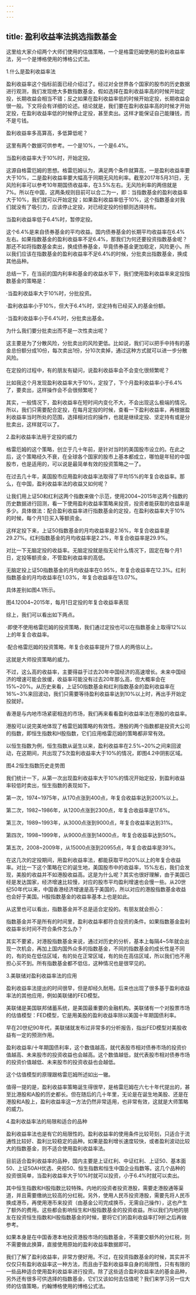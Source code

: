 ```yaml
---
---
---
```

title: 盈利收益率法挑选指数基金
---




这里给大家介绍两个大师们使用的估值策略，一个是格雷厄姆使用的盈利收益率法，另一个是博格使用的博格公式法。





1.什么是盈利收益率法


盈利收益率这个指标前面已经介绍过了。经过对全世界各个国家的股市的历史数据进行观测，我们发现绝大多数指数基金，假如选择在盈利收益率高的时候开始定投，长期收益会相当不错；反之如果在盈利收益率低的时候开始定投，长期收益会很一般。下文将会有详细的论述。结论就是，我们要在盈利收益率高的时候才开始定投，在盈利收益率低的时候停止定投，甚至卖出。这样才能保证自己能赚钱，而不是亏钱。

盈利收益率多高算高，多低算低呢？

这里有两个数据可供参考。一个是10%，一个是6.4%。

当盈利收益率大于10%时，开始定投。

这源自格雷厄姆的思想。格雷厄姆认为，满足两个条件就算高，一是盈利收益率要大于10%，二是盈利收益率要大幅高于同期无风险利率。截至2017年5月31日，无风险利率可以参考10年期国债收益率，在3.5%左右。无风险利率的两倍就是7%。所以在中国，这两条规则目前可以合二为一，即：当指数基金的盈利收益率大于10%，我们就可以开始定投；如果盈利收益率低于10%，这个指数基金对我们就没有了吸引力，应该停止定投，对已经定投的份额则选择持有。

当盈利收益率低于6.4%时，暂停定投。

这个6.4%是来自债券基金的平均收益。国内债券基金的长期平均收益率在6.4%左右。如果指数基金的盈利收益率不足6.4%，那我们为何还要投资指数基金呢？那还不如将指数基金卖出，换成债券基金，毕竟债券基金更加稳定，风险更小。所以我们应该在指数基金的盈利收益率不足6.4%的时候，分批卖出指数基金，换成其他品种。

总结一下，在当前的国内利率和基金的收益水平下，我们使用盈利收益率来定投指数基金的策略是：


·当盈利收益率大于10%时，分批投资。

·盈利收益率小于10%，但大于6.4%时，坚定持有已经买入的基金份额。

·当盈利收益率小于6.4%时，分批卖出基金。




为什么我们要分批卖出而不是一次性卖出呢？

这主要是为了分散风险，分批卖出的风险更低。比如说，我们可以把手中持有的基金总份额分成10份，每次卖出1份，分10次卖掉，通过这种方式就可以进一步分散风险。

在定投的过程中，有的朋友有疑问，说盈利收益率会不会变化很频繁呢？


比如我这个月发现盈利收益率大于10%，定投了，下个月盈利收益率小于6.4%了，要卖出，这样操作会不会很频繁呢？




其实，一般情况下，盈利收益率在短时间内变化不大，不会出现这么极端的情况。所以，我们只需要配合定投，在每月定投的时候，查看一下盈利收益率，再根据盈利收益率当时所处的范围，选择相对应的操作，也就是继续定投、坚定持有或是分批卖出，这样就可以了。





2.盈利收益率法用于定投的威力


格雷厄姆的这个策略，创立于几十年前，是针对当时的美国股市设立的。在此之后，这个策略经久不衰，在全球各个国家的股市上基本都成立，哪怕是年轻的中国股市，也是适用的，可以说是最简单有效的投资策略之一了。

在过去几十年，美国股市应用盈利收益率法取得了平均15%的年复合收益率。那么，在中国，盈利收益率法的收益又如何呢？

让我们用上证50和红利这两个指数来做个示范，使用2004~2015年这两个指数的历史数据进行回测，看一下使用盈利收益率策略来投资，投资者能获取的收益率是多少。具体做法：配合盈利收益率进行指数基金的定投，在盈利收益率大于10%的时候，每个月1日买入等额资金。


这样定投下来，上证50指数基金的月均收益率是2.16%，年复合收益率是29.27%。红利指数基金的月均收益率是2.2%，年复合收益率是29.9%。




对比一下无脑定投的收益率。无脑定投就是指无论什么情况下，固定在每个月1日，定投等额资金，不管盈利收益率的高低。


无脑定投上证50指数基金的月均收益率在0.95%，年复合收益率在12.3%。红利指数基金的月均收益率在1.03%，年复合收益率在13.07%。




具体差别如图4.1所示。





图4.12004~2015年，每月1日定投的年复合收益率表现





综上，我们可以看出如下两点。


·即使不使用格雷厄姆的投资策略，我们通过定投也可以在指数基金上取得12%以上的年复合收益率。

·配合格雷厄姆的投资策略，年复合收益率提升了惊人的两倍以上。




这就是大师投资策略的威力。

不过，这么高的收益率，主要得益于过去20年中国经济的高速增长。未来中国经济的增速可能会放缓，收益率可能没有过去20年那么高，但大概率会在15%~20%。从历史来看，上证50指数基金和红利指数基金的盈利收益率在16%~3%来回波动，我们只需要等待盈利收益率达到10%以上时，再出手开始定投就好。

香港是与内地市场紧密相连的市场，我们再来看看盈利收益率法在港股的收益率。

港股可以说完美地体现了格雷厄姆策略的有效性。港股的两个指数都是投资大公司的指数，即恒生指数和H股指数，它们应用格雷厄姆的策略都非常有效。

以恒生指数为例，恒生指数从诞生以来，盈利收益率在2.5%~20%之间来回波动，在这期间，共出现了5次盈利收益率大于10%的情况，即图4.2中阴影区域。





图4.2恒生指数历史走势图





我们统计一下，从第一次出现盈利收益率大于10%的情况开始定投，到盈利收益率较低时卖出，恒生指数的表现如下。

第一次，1974~1975年，从170点涨到400点，年复合收益率达到200%以上。

第二次，1982~1986年，从1200点涨到2300点，年复合收益率是17.6%。

第三次，1989~1993年，从3000点涨到9000点，年复合收益率达到31%。

第四次，1998~1999年，从9000点涨到14000点，年复合收益率达到50%。

第五次，2008~2009年，从15000点涨到20955点，年复合收益率是39%。





在这几次的定投期间，用盈利收益率法，都能获取平均20%以上的年复合收益率。对比一下这个策略在它的诞生地，美国股市中的收益率，15%左右，我们会发现，美股的收益并不如港股收益高。这是为什么呢？其实也很好理解，由于美国已经是发达国家，经济增速比较慢，对应的股市平均盈利增速也会慢一些。从20世纪50年代以来，中国香港经济增速是高于美国的，所以对应的港股指数基金收益也会好于美国。H股指数基金的收益率基本上也是如此。


从这里也可以看出，指数基金并不总是适合定投的。有朋友就会担心：


指数基金并不是所有的时间里，盈利收益率都符合投资的条件。如果指数基金盈利收益率长时间不符合条件怎么办？




其实不要紧，对港股指数基金来说，通过对历史的分析，基本上每隔4~5年就会出现一次机会，再加上国内国外众多的指数基金，不同的指数基金的成长性是不同的，有的处在低估区域，有的处在正常区域，有的处在高估区域，所以我们也不用担心买不到。所有指数基金都不低估，这种情况也是很罕见的。





3.美联储对盈利收益率法的应用


盈利收益率法提出的时间很早，但是却经久耐用。后来也出现了很多基于盈利收益率法的其他应用，例如美联储的FED模型。

美联储是美国联邦储蓄系统，是美国最重要的金融机构。美联储有一个对股票市场的估值模型：FED模型，它是用美股的盈利收益率除以美国十年期国债利率。

早在20世纪90年代，美联储就发布过非常多的分析报告，指出FED模型对美股收益有一定的预测作用。

盈利收益率/十年期国债利率，这个数值越高，就代表股市相对债券市场的投资价值越高、未来股市的投资收益也会越高。这个数值越低，就代表股市相对债券市场的投资价值越低、未来股市的投资收益也会越低。

这个估值模型的原理跟格雷厄姆所述如出一辙。

值得一提的是，盈利收益率策略诞生得很早，是格雷厄姆在六七十年代提出的，甚至比港股和A股的历史都长。但在随后的几十年里，无论是在诞生地美股、还是在港股和A股上，盈利收益率这一方法仍然非常适用，也非常有效，这就是大师策略的威力。





4.盈利收益率法的局限和适合的品种


盈利收益率法也是有它的局限性的。盈利收益率的使用条件比较苛刻，只适合于流通性比较好、盈利比较稳定的品种。如果是盈利增长速度较快，或者盈利波动比较大的指数基金，则不适合使用盈利收益率法。

目前适合盈利收益率的品种，国内主要是上证红利、中证红利、上证50、基本面50、上证50AH优选、央视50、恒生指数和恒生中国企业指数等。这几个品种的投资很简单，当盈利收益率大于10%时就可以投资，小于6.4%时就可以卖出。

其中恒生指数和H股指数比较特殊。内地的投资者投资港股，需要走港股通等渠道，并且需要缴纳比较高的分红税。另外，使用人民币投资港股，需要先将人民币换成港币，再使用港币来投资（由基金公司完成换币，无需自己操作），这也产生了额外的费用。这些都会影响恒生和H股指数基金的投资收益。所以我们内地的朋友在投资恒生指数和H股指数基金的时候，要将它们的盈利收益率打9折之后再做参考。

如果本身是在中国香港本地投资港股市场的指数基金，不需要交额外的分红税，则不需要做此换算，直接使用原始的盈利收益率数据即可。

我们了解了盈利收益率，非常方便好用。不过，在投资指数基金的时候，其实并不仅仅只有盈利收益率这一种方法，而且由于盈利收益率自身的局限性，只有有限的一些品种适合使用盈利收益率进行投资。除了这些适合盈利收益率法的基金品种，另外还有很多可供选择的指数基金，它们又该如何去估值呢？我们来学习另一位大师的估值策略，约翰博格使用的博格公式法。